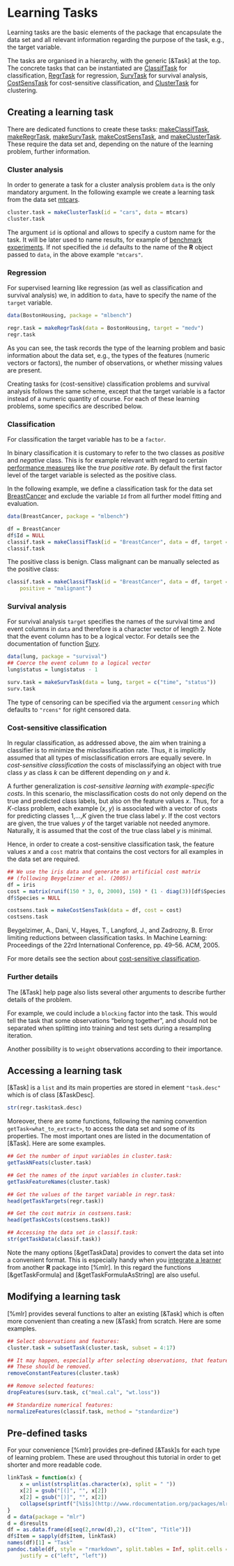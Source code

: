 # Learning Tasks

Learning tasks are the basic elements of the package that encapsulate the
data set and all relevant information regarding the purpose of the
task, e.g., the target variable.

The tasks are organised in a hierarchy, with the generic
[&Task] at the top.
The concrete tasks that can be instantiated are [ClassifTask](&Task) for classification,
[RegrTask](&Task) for regression, [SurvTask](&Task) for survival
analysis, [CostSensTask](&Task) for
cost-sensitive classification, and [ClusterTask](&Task) for clustering.


## Creating a learning task

There are dedicated functions to create these tasks:
[makeClassifTask](&Task),
[makeRegrTask](&Task),
[makeSurvTask](&Task), [makeCostSensTask](&Task), and
[makeClusterTask](&Task).
These require the data set and, depending on the 
nature of the learning problem, further information.


### Cluster analysis

In order to generate a task for a cluster analysis problem ``data`` is the only mandatory argument.
In the following example we create a learning task from the data set [mtcars](&datasets::mtcars).

```r
cluster.task = makeClusterTask(id = "cars", data = mtcars)
cluster.task
```

The argument ``id`` is optional and allows to specify a custom name for the task.
It will be later used to name results, for example of
[benchmark experiments](benchmark_experiments.md).
If not specified the ``id`` defaults to the name of the **R** object passed to ``data``,
in the above example ``"mtcars"``.


### Regression

For supervised learning like regression (as well as classification and
survival analysis) we, in addition to ``data``, have to specify the name of the ``target``
variable.

```r
data(BostonHousing, package = "mlbench")

regr.task = makeRegrTask(data = BostonHousing, target = "medv")
regr.task
```

As you can see, the task records the type of the learning problem and basic information about
the data set, e.g., the types of the features (numeric vectors or factors),
the number of observations, or whether missing values are present.

Creating tasks for (cost-sensitive) classification problems and survival analysis
follows the same scheme, except that the target variable is a factor instead of a numeric quantity of course.
For each of these learning problems, some specifics are described below.


### Classification

For classification the target variable has to be a ``factor``.

In binary classification it is customary to refer to the two classes as *positive* and
*negative* class.
This is for example relevant with regard to certain [performance measures](performance.md)
like the *true positive rate*.
By default the first factor level of the target variable is selected as the positive class.

In the following example, we define a classification task for the data set 
[BreastCancer](&mlbench::BreastCancer) and exclude the variable ``Id`` from all further
model fitting and evaluation.

```r
data(BreastCancer, package = "mlbench")

df = BreastCancer
df$Id = NULL
classif.task = makeClassifTask(id = "BreastCancer", data = df, target = "Class")
classif.task
```

The positive class is benign.
Class malignant can be manually selected as the positive class:

```r
classif.task = makeClassifTask(id = "BreastCancer", data = df, target = "Class",
    positive = "malignant")
```


### Survival analysis

For survival analysis ``target`` specifies the names of the survival time and event
columns in ``data`` and therefore is a character vector of length 2.
Note that the event column has to be a logical vector.
For details see the documentation of function [Surv](&survival::Surv).

```r
data(lung, package = "survival")
## Coerce the event column to a logical vector
lung$status = lung$status - 1

surv.task = makeSurvTask(data = lung, target = c("time", "status"))
surv.task
```

The type of censoring can be specified via the argument ``censoring`` which defaults to
``"rcens"`` for right censored data.


### Cost-sensitive classification

In regular classification, as addressed above, the aim when training a classifier is to 
minimize the misclassification rate.
Thus, it is implicitly assumed that all types of misclassification errors are equally severe.
In *cost-sensitive classification* the costs of misclassifying an object with true
class *y* as class *k* can be different depending on *y* and *k*.

A further generalization is *cost-sensitive learning with example-specific costs*.
In this scenario, the misclassification costs do not only depend on the true and predicted
class labels, but also on the feature values *x*.
Thus, for a *K*-class problem, each example (*x*, *y*) is associated with a vector
of costs for predicting classes 1,...,*K* given the true class label *y*.
If the cost vectors are given, the true values *y* of the target variable not needed anymore.
Naturally, it is assumed that the cost of the true class label *y* is minimal.

Hence, in order to create a cost-sensitive classification task, the feature values *x* and
a ``cost`` matrix that contains the cost vectors for all examples in the data set are required. 


```r
## We use the iris data and generate an artificial cost matrix
## (following Beygelzimer et al. (2005))
df = iris
cost = matrix(runif(150 * 3, 0, 2000), 150) * (1 - diag(3))[df$Species,]
df$Species = NULL

costsens.task = makeCostSensTask(data = df, cost = cost)
costsens.task
```

Beygelzimer, A., Dani, V., Hayes, T., Langford, J., and Zadrozny, B.
Error limiting reductions between classification tasks.
In Machine Learning: Proceedings of the 22rd International Conference, pp. 49–56. ACM, 2005.

For more details see the section about [cost-sensitive classification](cost_sensitive_classif.md).


### Further details

The [&Task] help page also lists several other arguments to describe further details of the
problem.

For example, we could include a ``blocking`` factor into the task.
This would tell the task that some observations "belong together", and should
not be separated when splitting into training and test sets during a resampling iteration.

Another possibility is to ``weight`` observations according to their importance.


## Accessing a learning task

[&Task] is a ``list`` and its main properties are stored in element
``"task.desc"`` which is of class [&TaskDesc].

```r
str(regr.task$task.desc)
```

Moreover, there are some functions, following the naming convention
``getTask<what_to_extract>``, to access the data set and some of its
properties.
The most important ones are listed in the documentation of [&Task].
Here are some examples.

```r
## Get the number of input variables in cluster.task:
getTaskNFeats(cluster.task)

## Get the names of the input variables in cluster.task:
getTaskFeatureNames(cluster.task)

## Get the values of the target variable in regr.task:
head(getTaskTargets(regr.task))

## Get the cost matrix in costsens.task:
head(getTaskCosts(costsens.task))

## Accessing the data set in classif.task:
str(getTaskData(classif.task))
```

Note the many options [&getTaskData] provides to convert the data set into a convenient format.
This is especially handy when you [integrate a learner](create_learner.md) from another **R**
package into [%mlr].
In this regard the functions [&getTaskFormula] and [&getTaskFormulaAsString] are also useful.


## Modifying a learning task

[%mlr] provides several functions to alter an existing [&Task] which is often more
convenient than creating a new [&Task] from scratch.
Here are some examples.

```r
## Select observations and features:
cluster.task = subsetTask(cluster.task, subset = 4:17)

## It may happen, especially after selecting observations, that features are constant.
## These should be removed.
removeConstantFeatures(cluster.task)

## Remove selected features:
dropFeatures(surv.task, c("meal.cal", "wt.loss"))

## Standardize numerical features:
normalizeFeatures(classif.task, method = "standardize")
```


## Pre-defined tasks

For your convenience [%mlr] provides pre-defined [&Task]s for each type of learning problem.
These are used throughout this tutorial in order to get shorter and more readable code.

```r
linkTask = function(x) {
	x = unlist(strsplit(as.character(x), split = " "))
	x[2] = gsub("[(]", "", x[2])
	x[2] = gsub("[)]", "", x[2])
    collapse(sprintf("[%1$s](http://www.rdocumentation.org/packages/mlr/functions/%2$s/)", x[1], x[2]), sep = "<br />")
}
d = data(package = "mlr")
d = d$results
df = as.data.frame(d[seq(2,nrow(d),2), c("Item", "Title")])
df$Item = sapply(df$Item, linkTask)
names(df)[1] = "Task"
pandoc.table(df, style = "rmarkdown", split.tables = Inf, split.cells = Inf,
	justify = c("left", "left"))
```
